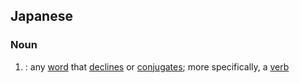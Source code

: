 ==Japanese==
{{ja-kanjitab|yomi=k|はたらき|ことば}}

===Noun===
{{ja-noun|はたらき ことば}}

# {{alternative spelling of|lang=ja|sort=はたらきことば|働き詞}}: {{qualifier|archaic, grammar}} any [[word]] that [[decline]]s or [[conjugate]]s; {{qualifier|archaic, grammar}} more specifically, a [[verb]]